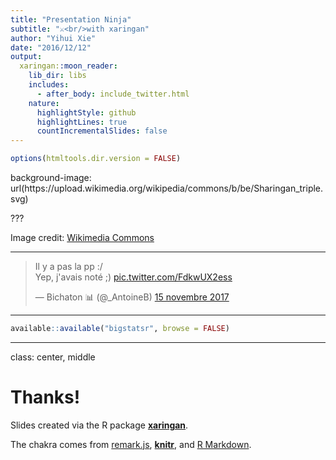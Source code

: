 ```yaml
---
title: "Presentation Ninja"
subtitle: "⚔<br/>with xaringan"
author: "Yihui Xie"
date: "2016/12/12"
output:
  xaringan::moon_reader:
    lib_dir: libs
    includes:
      - after_body: include_twitter.html
    nature:
      highlightStyle: github
      highlightLines: true
      countIncrementalSlides: false
---
```


```r
options(htmltools.dir.version = FALSE)
```

background-image: url(https://upload.wikimedia.org/wikipedia/commons/b/be/Sharingan_triple.svg)

???

Image credit: [Wikimedia Commons](https://commons.wikimedia.org/wiki/File:Sharingan_triple.svg)

---

<blockquote class="twitter-tweet" data-lang="fr"><p lang="fr" dir="ltr">Il y a pas la pp :/<br>Yep, j&#39;avais noté ;) <a href="https://t.co/FdkwUX2ess">pic.twitter.com/FdkwUX2ess</a></p>&mdash; Bichaton 📊 (@_AntoineB) <a href="https://twitter.com/_AntoineB/status/930728129114591232?ref_src=twsrc%5Etfw">15 novembre 2017</a></blockquote>
<script async src="https://platform.twitter.com/widgets.js" charset="utf-8"></script>


---

```r
available::available("bigstatsr", browse = FALSE)
```


---

class: center, middle

# Thanks!

Slides created via the R package [**xaringan**](https://github.com/yihui/xaringan).

The chakra comes from [remark.js](https://remarkjs.com), [**knitr**](http://yihui.name/knitr), and [R Markdown](https://rmarkdown.rstudio.com).
